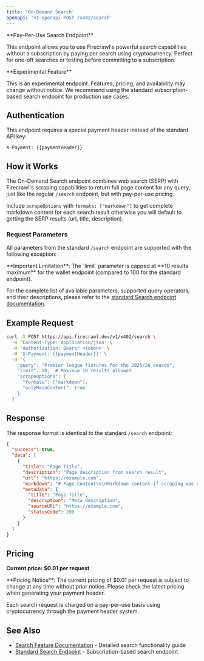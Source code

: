```yaml
---
title: 'On-Demand Search'
openapi: 'v1-openapi POST /x402/search'
---
```


<Info>
**Pay-Per-Use Search Endpoint**

This endpoint allows you to use Firecrawl's powerful search capabilities without a subscription by paying per search using cryptocurrency. Perfect for one-off searches or testing before committing to a subscription.
</Info>

<Warning>
**Experimental Feature**

This is an experimental endpoint. Features, pricing, and availability may change without notice. We recommend using the standard subscription-based search endpoint for production use cases.
</Warning>

## Authentication

This endpoint requires a special payment header instead of the standard API key:

```
X-Payment: {{paymentHeader}}
```

## How it Works

The On-Demand Search endpoint combines web search (SERP) with Firecrawl's scraping capabilities to return full page content for any query, just like the regular `/search` endpoint, but with pay-per-use pricing.

Include `scrapeOptions` with `formats: ["markdown"]` to get complete markdown content for each search result otherwise you will default to getting the SERP results (url, title, description).

### Request Parameters

All parameters from the standard `/search` endpoint are supported with the following exception:

<Note>
**Important Limitation**: The `limit` parameter is capped at **10 results maximum** for the wallet endpoint (compared to 100 for the standard endpoint).
</Note>

For the complete list of available parameters, supported query operators, and their descriptions, please refer to the [standard Search endpoint documentation](/api-reference/endpoint/search).

## Example Request

```bash
curl -X POST https://api.firecrawl.dev/v1/x402/search \
  -H 'Content-Type: application/json' \
  -H 'Authorization: Bearer <token>' \
  -H 'X-Payment: {{paymentHeader}}' \
  -d '{
    "query": "Premier league fixtures for the 2025/26 season",
    "limit": 10,  # Maximum 10 results allowed
    "scrapeOptions": {
      "formats": ["markdown"],
      "onlyMainContent": true
    }
  }'
```

## Response

The response format is identical to the standard `/search` endpoint:

```json
{
  "success": true,
  "data": [
    {
      "title": "Page Title",
      "description": "Page description from search result",
      "url": "https://example.com",
      "markdown": "# Page Content\n\nMarkdown content if scraping was requested...",
      "metadata": {
        "title": "Page Title",
        "description": "Meta description",
        "sourceURL": "https://example.com",
        "statusCode": 200
      }
    }
  ]
}
```

## Pricing

**Current price: $0.01 per request**

<Warning>
**Pricing Notice**: The current pricing of $0.01 per request is subject to change at any time without prior notice. Please check the latest pricing when generating your payment header.
</Warning>

Each search request is charged on a pay-per-use basis using cryptocurrency through the payment header system.

## See Also

- [Search Feature Documentation](/features/search) - Detailed search functionality guide
- [Standard Search Endpoint](/api-reference/endpoint/search) - Subscription-based search endpoint 